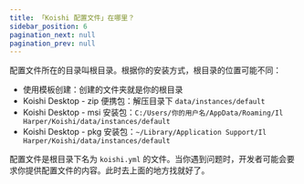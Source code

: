 ```yaml
---
title: 「Koishi 配置文件」在哪里？
sidebar_position: 6
pagination_next: null
pagination_prev: null
---
```



<FaqPre />

配置文件所在的目录叫根目录。根据你的安装方式，根目录的位置可能不同：

- 使用模板创建：创建的文件夹就是你的根目录
- Koishi Desktop - zip 便携包：解压目录下 `data/instances/default`
- Koishi Desktop - msi 安装包：`C:/Users/你的用户名/AppData/Roaming/Il Harper/Koishi/data/instances/default`
- Koishi Desktop - pkg 安装包：`~/Library/Application Support/Il Harper/Koishi/data/instances/default`

配置文件是根目录下名为 `koishi.yml` 的文件。当你遇到问题时，开发者可能会要求你提供配置文件的内容。此时去上面的地方找就好了。

<FaqPost />
